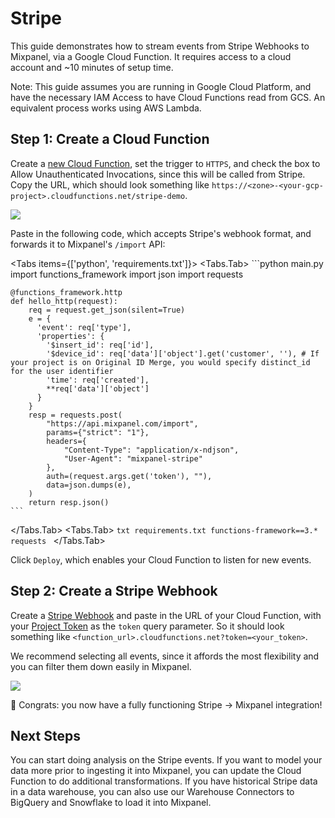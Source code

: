 
# Stripe

This guide demonstrates how to stream events from Stripe Webhooks to Mixpanel, via a Google Cloud Function. It requires access to a cloud account and ~10 minutes of setup time.

Note: This guide assumes you are running in Google Cloud Platform, and have the necessary IAM Access to have Cloud Functions read from GCS. An equivalent process works using AWS Lambda.

## Step 1: Create a Cloud Function

Create a [new Cloud Function](https://console.cloud.google.com/functions/add), set the trigger to `HTTPS`, and check the box to Allow Unauthenticated Invocations, since this will be called from Stripe. Copy the URL, which should look something like `https://<zone>-<your-gcp-project>.cloudfunctions.net/stripe-demo`.

![](/stripe_cloud_functions_setup.png)

Paste in the following code, which accepts Stripe's webhook format, and forwards it to Mixpanel's `/import` API:

<Tabs items={['python', 'requirements.txt']}>
<Tabs.Tab>
    ```python main.py
    import functions_framework
    import json
    import requests

    @functions_framework.http
    def hello_http(request):
        req = request.get_json(silent=True)
        e = {
          'event': req['type'],
          'properties': {
            '$insert_id': req['id'],
            '$device_id': req['data']['object'].get('customer', ''), # If your project is on Original ID Merge, you would specify distinct_id for the user identifier
            'time': req['created'],
            **req['data']['object']
          }
        }
        resp = requests.post(
            "https://api.mixpanel.com/import",
            params={"strict": "1"},
            headers={
                "Content-Type": "application/x-ndjson",
                "User-Agent": "mixpanel-stripe"
            },
            auth=(request.args.get('token'), ""),
            data=json.dumps(e),
        )
        return resp.json()
    ```
</Tabs.Tab>
<Tabs.Tab>
    ```txt requirements.txt
    functions-framework==3.*
    requests
    ```
</Tabs.Tab>
</Tabs>

Click `Deploy`, which enables your Cloud Function to listen for new events. 

## Step 2: Create a Stripe Webhook
Create a [Stripe Webhook](https://dashboard.stripe.com/webhooks/create) and paste in the URL of your Cloud Function, with your [Project Token](https://mixpanel.com/report/settings) as the `token` query parameter. So it should look something like `<function_url>.cloudfunctions.net?token=<your_token>`.

We recommend selecting all events, since it affords the most flexibility and you can filter them down easily in Mixpanel. 

![](/stripe_cloud_functions_screenshot.png)

🎉 Congrats: you now have a fully functioning Stripe -> Mixpanel integration!

## Next Steps
You can start doing analysis on the Stripe events. If you want to model your data more prior to ingesting it into Mixpanel, you can update the Cloud Function to do additional transformations. If you have historical Stripe data in a data warehouse, you can also use our Warehouse Connectors to BigQuery and Snowflake to load it into Mixpanel.
